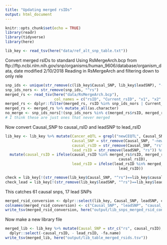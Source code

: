 ```yaml
---
title: "Updating merged rsIDs"
output: html_document
---
```


```r
knitr::opts_chunk$set(echo = TRUE)
library(readr)
library(tidyverse)
library(here)
```

```r
lib_key <- read_tsv(here("data/ref_alt_snp_table.txt"))
```

Convert merged rsIDs to standard
Using RsMergeArch.bcp from ftp://ftp.ncbi.nlm.nih.gov/snp/organisms/human_9606/database/organism_data, date modified 2/10/2018
Reading in RsMergeArch and filtering down to only rele
```r
snp_ids <- unique(str_remove(c(lib_key$Causal_SNP, lib_key$leadSNP), "-newCEQTL"))
snp_ids_nors <- str_remove(snp_ids, "^rs")
merged_rs <- read_tsv(here("data/RsMergeArch.bcp"),
                      col_names = c("rsID", "Current_rsID", "x1", "x2", "x3", "x4", "x5", "x6", "x7"))
merged_rs <- dplyr::filter(merged_rs, rsID %in% snp_ids_nors | Current_rsID %in% snp_ids_nors)
merged_rs <- merged_rs %>% mutate_all(as.character)
no_merge <- snp_ids_nors[!(snp_ids_nors %in% c(merged_rs$rsID, merged_rs$Current_rsID))]
# I think these are just ones that never merged
```

Now convert Causal_SNP to causal_rsID and leadSNP to lead_rsID
```r
lib_key <- lib_key %>% mutate(Cancer_eQTL = grepl("newCEQTL", Causal_SNP),
                              Causal_SNP = str_remove(Causal_SNP, "-newCEQTL"),
                              causal_rsID = str_remove(Causal_SNP, "rs"),
                              lead_rsID = str_remove(leadSNP, "rs")) %>% rowwise() %>%
  mutate(causal_rsID = ifelse(causal_rsID %in% merged_rs$rsID, merged_rs$Current_rsID[merged_rs$rsID == causal_rsID],
                                                   causal_rsID),
                              lead_rsID = ifelse(lead_rsID %in% merged_rs$rsID, merged_rs$Current_rsID[merged_rs$rsID == lead_rsID],
                                                   lead_rsID))

check = lib_key[!(str_remove(lib_key$Causal_SNP, "^rs")==lib_key$causal_rsID),]
check_lead = lib_key[!(str_remove(lib_key$leadSNP, "^rs")==lib_key$lead_rsID),]

```

This catches 61 causal snps, 17 lead SNPs
```r
merged_rsid_conversion <- dplyr::select(lib_key, Causal_SNP, leadSNP, causal_rsID, lead_rsID)
colnames(merged_rsid_conversion) <- c("Causal_SNP", "leadSNP", "causal_merged_rsID", "lead_merged_rsID")
write_tsv(merged_rsid_conversion, here("output/lib_snps_merged_rsid_conversion.tsv"))
```

Now make a new library file

```r
merged_lib <- lib_key %>% mutate(Causal_SNP = str_c("rs", causal_rsID), leadSNP = str_c("rs", lead_rsID)) %>%
  dplyr::select(-causal_rsID, - lead_rsID, -fa.name)
write_tsv(merged_lib, here("output/lib_table_merged_rsids.tsv"))
```






